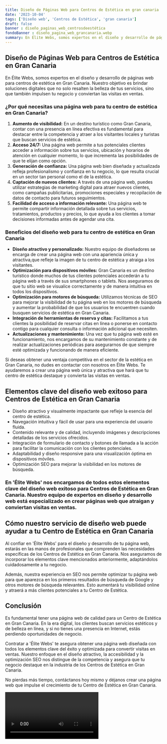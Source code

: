 ```yaml
---
title: Diseño de Páginas Web para Centros de Estética en gran canaria
date: '2023-10-04'
tags: ['Diseño web', 'Centros de Estética', 'gran canaria']
draft: false
banner : diseño_paginas_web_centrosdeestética
fondoBanner : diseño_pagina_web_grancanaria.webp
summary: En Élite Webs, somos expertos en el diseño y desarrollo de páginas web para centros de estética en Gran Canaria. Nuestro objetivo es brindar soluciones digitales que no solo resalten la belleza de tus servicios, sino que también impulsen tu negocio y conviertan las visitas en ventas.
---
```


## Diseño de Páginas Web para Centros de Estética en Gran Canaria

En Élite Webs, somos expertos en el diseño y desarrollo de páginas web para centros de estética en Gran Canaria. Nuestro objetivo es brindar soluciones digitales que no solo resalten la belleza de tus servicios, sino que también impulsen tu negocio y conviertan las visitas en ventas.

### ¿Por qué necesitas una página web para tu centro de estética en Gran Canaria?

1. **Aumento de visibilidad:** En un destino turístico como Gran Canaria, contar con una presencia en línea efectiva es fundamental para destacar entre la competencia y atraer a los visitantes locales y turistas que buscan servicios de estética.
2. **Acceso 24/7:** Una página web permite a tus potenciales clientes acceder a información sobre tus servicios, ubicación y horarios de atención en cualquier momento, lo que incrementa las posibilidades de que te elijan como opción.
3. **Generación de confianza:** Una página web bien diseñada y actualizada refleja profesionalismo y confianza en tu negocio, lo que resulta crucial en un sector tan personal como el de la estética.
4. **Captación de nuevos clientes:** A través de una página web, puedes utilizar estrategias de marketing digital para atraer nuevos clientes, como campañas publicitarias, promociones especiales y recopilación de datos de contacto para futuros seguimientos.
5. **Facilidad de acceso a información relevante:** Una página web te permite compartir información detallada sobre tus servicios, tratamientos, productos y precios, lo que ayuda a los clientes a tomar decisiones informadas antes de agendar una cita.

### Beneficios del diseño web para tu centro de estética en Gran Canaria

- **Diseño atractivo y personalizado:** Nuestro equipo de diseñadores se encarga de crear una página web con una apariencia única y atractiva,que refleje la imagen de tu centro de estética y atraiga a los visitantes.
- **Optimización para dispositivos móviles:** Gran Canaria es un destino turístico donde muchos de tus clientes potenciales accederán a tu página web a través de sus smartphones o tablets. Nos aseguramos de que tu sitio web se visualice correctamente y de manera intuitiva en todos los dispositivos.
- **Optimización para motores de búsqueda:** Utilizamos técnicas de SEO para mejorar la visibilidad de tu página web en los motores de búsqueda y aumentar la probabilidad de que los usuarios te encuentren cuando busquen servicios de estética en Gran Canaria.
- **Integración de herramientas de reserva y citas:** Facilitamos a tus clientes la posibilidad de reservar citas en línea o ponerse en contacto contigo para cualquier consulta o información adicional que necesiten.
- **Actualizaciones y mantenimiento:** Una vez que tu página web esté en funcionamiento, nos encargamos de su mantenimiento constante y de realizar actualizaciones periódicas para asegurarnos de que siempre esté optimizada y funcionando de manera eficiente.

Si deseas obtener una ventaja competitiva en el sector de la estética en Gran Canaria, no dudes en contactar con nosotros en Élite Webs. Te ayudaremos a crear una página web única y atractiva que hará que tu centro de estética destaque y convierta las visitas en ventas.

<GifSeo />

<Cta />

## Elementos clave del diseño web exitoso para Centros de Estética en Gran Canaria

- Diseño atractivo y visualmente impactante que refleje la esencia del centro de estética.
- Navegación intuitiva y fácil de usar para una experiencia del usuario fluida.
- Contenido relevante y de calidad, incluyendo imágenes y descripciones detalladas de los servicios ofrecidos.
- Integración de formulario de contacto y botones de llamada a la acción para facilitar la comunicación con los clientes potenciales.
- Adaptabilidad y diseño responsive para una visualización óptima en dispositivos móviles.
- Optimización SEO para mejorar la visibilidad en los motores de búsqueda.

### En 'Élite Webs' nos encargamos de todos estos elementos clave del diseño web exitoso para Centros de Estética en Gran Canaria. Nuestro equipo de expertos en diseño y desarrollo web está especializado en crear páginas web que atraigan y conviertan visitas en ventas.

## Cómo nuestro servicio de diseño web puede ayudar a tu Centro de Estética en Gran Canaria

Al confiar en 'Élite Webs' para el diseño y desarrollo de tu página web, estarás en las manos de profesionales que comprenden las necesidades específicas de los Centros de Estética en Gran Canaria. Nos aseguramos de incorporar los elementos clave mencionados anteriormente, adaptándolos cuidadosamente a tu negocio.

Además, nuestra experiencia en SEO nos permite optimizar tu página web para que aparezca en los primeros resultados de búsqueda de Google y otros motores de búsqueda relevantes. Esto aumentará tu visibilidad online y atraerá a más clientes potenciales a tu Centro de Estética.

## Conclusión

Es fundamental tener una página web de calidad para un Centro de Estética en Gran Canaria. En la era digital, los clientes buscan servicios estéticos y de belleza en línea, y si no tienes una presencia en Internet, estás perdiendo oportunidades de negocio.

Contratar a 'Élite Webs' te asegura obtener una página web diseñada con todos los elementos clave del éxito y optimizada para convertir visitas en ventas. Nuestro enfoque en el diseño atractivo, la accesibilidad y la optimización SEO nos distingue de la competencia y asegura que tu negocio destaque en la industria de los Centros de Estética en Gran Canaria.

No pierdas más tiempo, contáctanos hoy mismo y déjanos crear una página web que impulse el crecimiento de tu Centro de Estética en Gran Canaria.

<Video />

<CtaBot job='Centros de Estética' city='gran canaria'/>

<Gmaps query='gran canaria+españa+maps' />